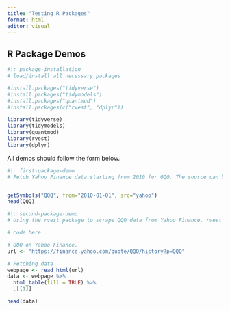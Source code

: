 ```yaml
---
title: "Testing R Packages"
format: html
editor: visual
---
```


## R Package Demos

```r
#|: package-installation
# load/install all necessary packages

#install.packages("tidyverse")
#install.packages("tidymodels")
#install.packages("quantmod")
#install.packages(c("rvest", "dplyr"))

library(tidyverse) 
library(tidymodels)
library(quantmod)
library(rvest)
library(dplyr)


```

All demos should follow the form below.

```r
#|: first-package-demo
# Fetch Yahoo Finance data starting from 2010 for QQQ. The source can be modified. For instance, stooq may have more international indexes than Yahoo Finance. https://cran.r-project.org/web/packages/quantmod/quantmod.pdf


getSymbols("QQQ", from="2010-01-01", src="yahoo")
head(QQQ)


```

```r
#|: second-package-demo
# Using the rvest package to scrape QQQ data from Yahoo Finance. rvest is compatible with a vast selection of other websites, not just Yahoo Finance. Data can include high, low, open, close, volume, etc.

# code here

# QQQ on Yahoo Finance.
url <- "https://finance.yahoo.com/quote/QQQ/history?p=QQQ"

# Fetching data
webpage <- read_html(url)
data <- webpage %>%
  html_table(fill = TRUE) %>%
  .[[1]]

head(data)

```
